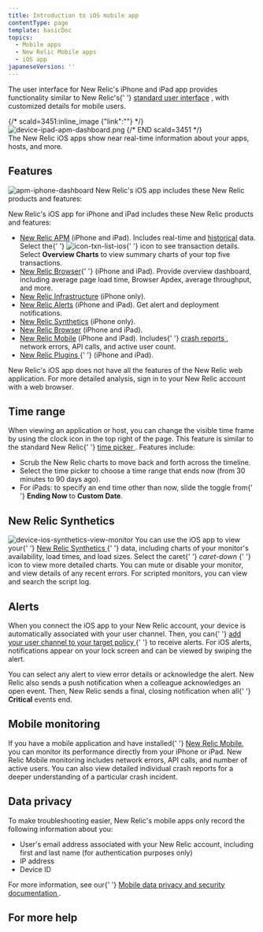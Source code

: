 ```yaml
---
title: Introduction to iOS mobile app
contentType: page
template: basicDoc
topics:
  - Mobile apps
  - New Relic Mobile apps
  - iOS app
japaneseVersion: ''
---
```


<div>
  <p>
    The user interface for New Relic's iPhone and iPad app provides
    functionality similar to New Relic's{' '}
    <a href="/docs/site/standard-dashboard-features">standard user interface</a>
    , with customized details for mobile users.
  </p>
  <div
    className="dnd-atom-wrapper type-image context-inline_image"
    contentEditable="false"
  >
    <div className="dnd-drop-wrapper">
      {/* scald=3451:inline_image {"link":""} */}
      <img
        typeof="foaf:Image"
        src="https://docs-dev.newrelic.com/sites/default/files/styles/inline_660px/public/thumbnails/image/device-ipad-apm-overview-page.png?itok=s5FrE1ZR"
        width={700}
        height={473}
        alt="device-ipad-apm-dashboard.png"
        title="device-ipad-apm-dashboard.png"
      />
      {/* END scald=3451 */}
    </div>
    <div className="dnd-legend-wrapper" contentEditable="true">
      <div className="meta">
        The New Relic iOS apps show near real-time information about your apps,
        hosts, and more.
      </div>
    </div>
  </div>
  <h2 id="dashboard">Features</h2>
  <p>
    <img
      alt="apm-iphone-dashboard"
      className="as-char"
      src="/sites/default/files/thumbnails/image/device-iphone-apm-dashboard.png"
      style={{
        width: 250,
        height: 525,
        borderWidth: 0,
        borderStyle: 'solid',
        float: 'right',
      }}
      title="apm-iphone-dashboard"
      typeof="foaf:Image"
    />
    New Relic's iOS app includes these New Relic products and features:
  </p>
  <p>
    New Relic's iOS app for iPhone and iPad includes these New Relic products
    and features:
  </p>
  <ul>
    <li>
      <a href="/docs/apm">New Relic APM</a> (iPhone and iPad). Includes
      real-time and <a href="#time">historical</a> data. Select the{' '}
      <img
        alt="icon-txn-list-ios"
        className="as-char"
        src="/sites/default/files/thumbnails/image/icon-txn-list-ios.png"
        style={{ width: 33, height: 20, borderWidth: 0, borderStyle: 'none' }}
        title="icon-txn-list-ios"
        typeof="foaf:Image"
      />{' '}
      icon to see transaction details. Select <b>Overview Charts</b> to view
      summary charts of your top five transactions.
    </li>
    <li>
      <a href="https://docs.newrelic.com/docs/browser">New Relic Browser</a>{' '}
      (iPhone and iPad). Provide overview dashboard, including average page load
      time, Browser Apdex, average throughput, and more.
    </li>
    <li>
      <a href="/docs/infrastructure">New Relic Infrastructure</a> (iPhone only).
    </li>
    <li>
      <a href="#ios-alerts">New Relic Alerts</a> (iPhone and iPad). Get alert
      and deployment notifications.
    </li>
    <li>
      <a href="#synthetics">New Relic Synthetics</a> (iPhone only).
    </li>
    <li>
      <a href="/docs/browser">New Relic Browser</a> (iPhone and iPad).
    </li>
    <li>
      <a href="#monitoring">New Relic Mobile</a> (iPhone and iPad). Includes{' '}
      <a href="/docs/mobile-monitoring/mobile-monitoring-ui/mobile-app-dashboards/mobile-apps-crash-dashboard">
        crash reports
      </a>
      , network errors, API calls, and active user count.
    </li>
    <li>
      <a href="/docs/plugins/plugins-new-relic/getting-started/introduction-new-relic-plugins">
        New Relic Plugins
      </a>{' '}
      (iPhone and iPad).
    </li>
  </ul>
  <p>
    New Relic's iOS app does not have all the features of the New Relic web
    application. For more detailed analysis, sign in to your New Relic account
    with a web browser.
  </p>
  <h2 id="time">Time range</h2>
  <p>
    When viewing an application or host, you can change the visible time frame
    by using the clock icon in the top right of the page. This feature is
    similar to the standard New Relic{' '}
    <a href="/docs/site/timepicker-setting-time-periods-to-view-data">
      time picker
    </a>
    . Features include:
  </p>
  <ul>
    <li>
      Scrub the New Relic charts to move back and forth across the timeline.
    </li>
    <li>
      Select the time picker to choose a time range that ends now (from 30
      minutes to 90 days ago).
    </li>
    <li>
      For iPads: to specify an end time other than now, slide the toggle from{' '}
      <b>Ending Now</b> to <b>Custom Date</b>.
    </li>
  </ul>
  <h2 id="synthetics">New Relic Synthetics</h2>
  <p>
    <img
      alt="device-ios-synthetics-view-monitor"
      src="/sites/default/files/thumbnails/image/device-ios-synthetics-view-monitor.png"
      style={{
        width: 250,
        height: 525,
        borderWidth: 0,
        borderStyle: 'solid',
        float: 'right',
      }}
      title="device-synthetics-view-monitor"
      typeof="foaf:Image"
    />
    You can use the iOS app to view your{' '}
    <a href="/docs/synthetics/new-relic-synthetics/getting-started/new-relic-synthetics">
      New Relic Synthetics
    </a>{' '}
    data, including charts of your monitor's availability, load times, and load
    sizes. Select the caret{' '}
    <i className="fa fa-caret-down">
      <span>caret-down</span>
    </i>{' '}
    icon to view more detailed charts. You can mute or disable your monitor, and
    view details of any recent errors. For scripted monitors, you can view and
    search the script log.
  </p>
  <h2 id="ios-alerts">Alerts</h2>
  <p>
    When you connect the iOS app to your New Relic account, your device is
    automatically associated with your user channel. Then, you can{' '}
    <a href="/docs/alerts/new-relic-alerts-beta/managing-notification-channels/notification-channels-controlling-where-send-alerts#mobile-push">
      add your user channel to your target policy
    </a>{' '}
    to receive alerts. For iOS alerts, notifications appear on your lock screen
    and can be viewed by swiping the alert.
  </p>
  <p>
    You can select any alert to view error details or acknowledge the alert. New
    Relic also sends a push notification when a colleague acknowledges an open
    event. Then, New Relic sends a final, closing notification when all{' '}
    <b>Critical</b> events end.
  </p>
  <h2 id="monitoring">Mobile monitoring</h2>
  <p>
    If you have a mobile application and have installed{' '}
    <a href="/docs/mobile-apps/new-relic-mobile">New Relic Mobile</a>, you can
    monitor its performance directly from your iPhone or iPad. New Relic Mobile
    monitoring includes network errors, API calls, and number of active users.
    You can also view detailed individual crash reports for a deeper
    understanding of a particular crash incident.
  </p>
  <h2 id="privacy">Data privacy</h2>
  <p>
    To make troubleshooting easier, New Relic's mobile apps only record the
    following information about you:
  </p>
  <ul>
    <li>
      User's email address associated with your New Relic account, including
      first and last name (for authentication purposes only)
    </li>
    <li>IP address</li>
    <li>Device ID</li>
  </ul>
  <p>
    For more information, see our{' '}
    <a href="/docs/mobile-monitoring/new-relic-mobile/get-started/security-mobile-apps">
      Mobile data privacy and security documentation
    </a>
    .
  </p>
  <h2 id="more_help">For more help</h2>
</div>

